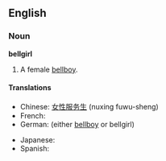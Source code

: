==English==

===Noun===
'''bellgirl'''

#A female [[bellboy]].

====Translations====
{{trans-top}}
* Chinese: [[女性服务生]] (nuxing fuwu-sheng)
* French: {{t+|fr|chasseuse}}
* German: {{t+|de|Hotelpage}} (either [[bellboy]] or bellgirl)
{{trans-mid}}
* Japanese: {{t+|ja|ベルガール|tr=berugāru|sc=Jpan}}
* Spanish: {{t+|es|botónesa}}
{{trans-bottom}}